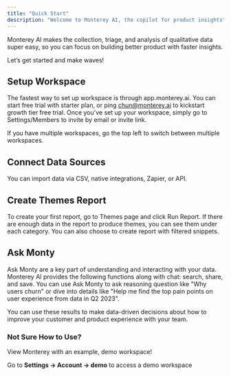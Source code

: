 ```yaml
---
title: "Quick Start"
description: "Welcome to Monterey AI, the copilot for product insights"
---
```


Monterey AI makes the collection, triage, and analysis of qualitative data super easy, so you can focus on building better product with faster insights.

Let’s get started and make waves!

## Setup Workspace

The fastest way to set up workspace is through app.monterey.ai. You can start free trial with starter plan, or ping chun@monterey.ai to kickstart growth tier free trial.
Once you've set up your workspace, simply go to Settings/Members to invite by email or invite link.

If you have multiple workspaces, go the top left to switch between multiple workspaces.

## Connect Data Sources

You can import data via CSV, native integrations, Zapier, or API. 

## Create Themes Report

To create your first report, go to Themes page and click Run Report. If there are enough data in the report to produce themes, you can see them under each category. You can also choose to create report with filtered snippets.

## Ask Monty

Ask Monty are a key part of understanding and interacting with your data. Monterey AI provides the following functions along with chat: search, share, and save. You can use Ask Monty to ask reasoning question like "Why users churn" or dive into details like "Help me find the top pain points on user experience from data in Q2 2023".

You can use these results to make data-driven decisions about how to improve your customer and product experience with your team.

### Not Sure How to Use?

View Monterey with an example, demo workspace!

Go to **Settings → Account → demo** to access a demo workspace
